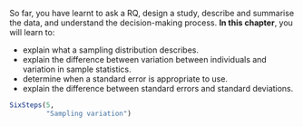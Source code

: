 ::: {.objectivesBox .objectives data-latex="{iconmonstr-target-4-240.png}"}
So far, you have learnt to ask a RQ, design a study, describe and summarise the data, and understand the decision-making process.
**In this chapter**, you will learn to:

* explain what a sampling distribution describes.
* explain the difference between variation between individuals and variation in sample statistics.
* determine when a standard error is appropriate to use.
* explain the difference between standard errors and standard deviations.
:::



```r
SixSteps(5, 
         "Sampling variation")
```